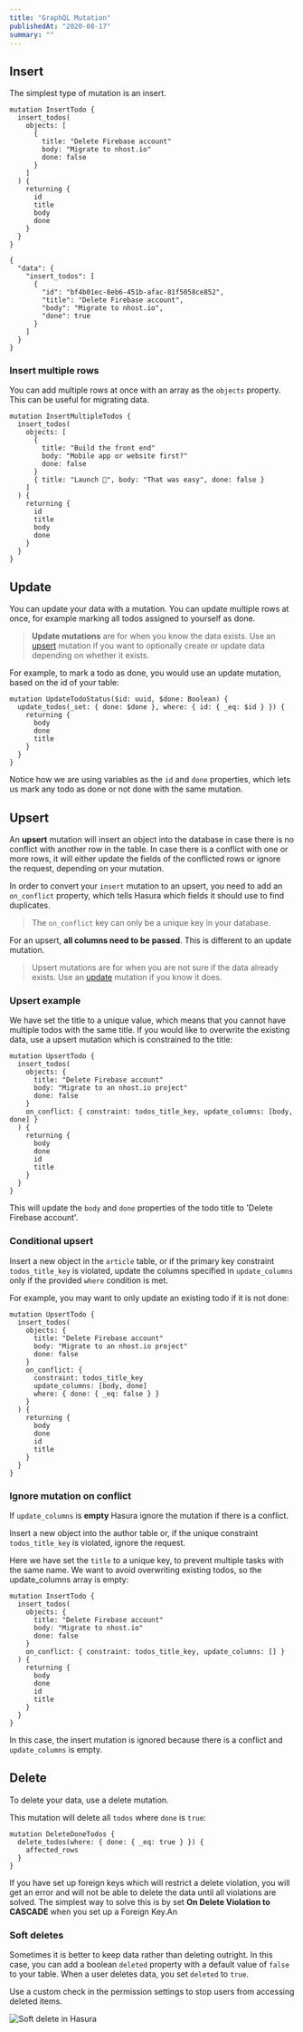 ```yaml
---
title: "GraphQL Mutation"
publishedAt: "2020-08-17"
summary: ""
---
```


## Insert

The simplest type of mutation is an insert.

```graphql:Mutation
mutation InsertTodo {
  insert_todos(
    objects: [
      {
        title: "Delete Firebase account"
        body: "Migrate to nhost.io"
        done: false
      }
    ]
  ) {
    returning {
      id
      title
      body
      done
    }
  }
}
```

```json:Response
{
  "data": {
    "insert_todos": [
      {
        "id": "bf4b01ec-8eb6-451b-afac-81f5058ce852",
        "title": "Delete Firebase account",
        "body": "Migrate to nhost.io",
        "done": true
      }
    ]
  }
}
```

### Insert multiple rows

You can add multiple rows at once with an array as the `objects` property. This can be useful for migrating data.

```graphql:Mutation
mutation InsertMultipleTodos {
  insert_todos(
    objects: [
      {
        title: "Build the front end"
        body: "Mobile app or website first?"
        done: false
      }
      { title: "Launch 🚀", body: "That was easy", done: false }
    ]
  ) {
    returning {
      id
      title
      body
      done
    }
  }
}
```

## Update

You can update your data with a mutation. You can update multiple rows at once, for example marking all todos assigned to yourself as done.

> **Update mutations** are for when you know the data exists. Use an [upsert](/graphql/mutation#upsert) mutation if you want to optionally create or update data depending on whether it exists.

For example, to mark a todo as done, you would use an update mutation, based on the id of your table:

```graphql:Mutation
mutation UpdateTodoStatus($id: uuid, $done: Boolean) {
  update_todos(_set: { done: $done }, where: { id: { _eq: $id } }) {
    returning {
      body
      done
      title
    }
  }
}
```

Notice how we are using variables as the `id` and `done` properties, which lets us mark any todo as done or not done with the same mutation.

## Upsert

An **upsert** mutation will insert an object into the database in case there is no conflict with another row in the table. In case there is a conflict with one or more rows, it will either update the fields of the conflicted rows or ignore the request, depending on your mutation.

In order to convert your `insert` mutation to an upsert, you need to add an `on_conflict` property, which tells Hasura which fields it should use to find duplicates.

> The `on_conflict` key can only be a unique key in your database.

For an upsert, **all columns need to be passed**. This is different to an update mutation.

> Upsert mutations are for when you are not sure if the data already exists. Use an [update](/graphql/mutation#update) mutation if you know it does.

### Upsert example

We have set the title to a unique value, which means that you cannot have multiple todos with the same title. If you would like to overwrite the existing data, use a upsert mutation which is constrained to the title:

```graphql:Mutation
mutation UpsertTodo {
  insert_todos(
    objects: {
      title: "Delete Firebase account"
      body: "Migrate to an nhost.io project"
      done: false
    }
    on_conflict: { constraint: todos_title_key, update_columns: [body, done] }
  ) {
    returning {
      body
      done
      id
      title
    }
  }
}
```

This will update the `body` and `done` properties of the todo title to 'Delete Firebase account'.

### Conditional upsert

Insert a new object in the `article` table, or if the primary key constraint `todos_title_key` is violated, update the columns specified in `update_columns` only if the provided `where` condition is met.

For example, you may want to only update an existing todo if it is not done:

```graphql:Mutation
mutation UpsertTodo {
  insert_todos(
    objects: {
      title: "Delete Firebase account"
      body: "Migrate to an nhost.io project"
      done: false
    }
    on_conflict: {
      constraint: todos_title_key
      update_columns: [body, done]
      where: { done: { _eq: false } }
    }
  ) {
    returning {
      body
      done
      id
      title
    }
  }
}
```

### Ignore mutation on conflict

If `update_columns` is **empty** Hasura ignore the mutation if there is a conflict.

Insert a new object into the author table or, if the unique constraint `todos_title_key` is violated, ignore the request.

Here we have set the `title` to a unique key, to prevent multiple tasks with the same name. We want to avoid overwriting existing todos, so the update_columns array is empty:

```graphql:Mutation
mutation InsertTodo {
  insert_todos(
    objects: {
      title: "Delete Firebase account"
      body: "Migrate to nhost.io"
      done: false
    }
    on_conflict: { constraint: todos_title_key, update_columns: [] }
  ) {
    returning {
      body
      done
      id
      title
    }
  }
}
```

In this case, the insert mutation is ignored because there is a conflict and `update_columns` is empty.

## Delete

To delete your data, use a delete mutation.

This mutation will delete all `todos` where `done` is `true`:

```graphql:Mutation
mutation DeleteDoneTodos {
  delete_todos(where: { done: { _eq: true } }) {
    affected_rows
  }
}
```

If you have set up foreign keys which will restrict a delete violation, you will get an error and will not be able to delete the data until all violations are solved. The simplest way to solve this is by set **On Delete Violation to CASCADE** when you set up a Foreign Key.An

### Soft deletes

Sometimes it is better to keep data rather than deleting outright. In this case, you can add a boolean `deleted` property with a default value of `false` to your table. When a user deletes data, you set `deleted` to `true`.

Use a custom check in the permission settings to stop users from accessing deleted items.

![Soft delete in Hasura](/images/graphql/soft-delete-permissions.png)
